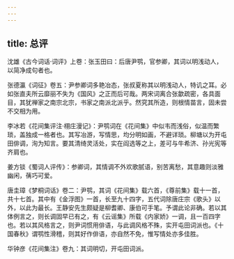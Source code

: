 ```yaml
---
---
---
```

title: 总评
---




沈雄《古今词话·词评》上卷：张玉田曰：后唐尹鹗，官参卿，其词以明浅动人，以简净成句者也。

张德瀛《词征》卷五：尹参卿词多艳冶态，张叔夏称其以明浅动人，特讥之耳。必如张直夫所云靡丽不失为《国风》之正而后可哉。两宋词离合张歙疏密，各具面目，其犹禅家之南宗北宗，书家之南派北派乎。然究其所造，则根情苗言，固未尝不交相为用。

李冰若《花间集评注·栩庄漫记》：尹鹗词在《花间集》中似韦而浅俗，似温而繁琐，盖独成一格者也。其写冶游，写情思，均分明如画，不避详琐。柳塘以为开屯田俳调，洵为知言。要其清绮灵活处，实在阎选等之上，差可与牛希济、孙光宪等齐肩也。

姜方锬《蜀词人评传》：参卿词，其情调不外欢歌腻语，别苦离愁，其意趣则淡雅幽闲，蒨巧可爱。

唐圭璋《梦桐词话》卷二：尹鹗，其词《花间集》载六首，《尊前集》载十一首，共十七首。其中有《金浮图》一首，长至九十四字，五代词除唐庄宗《歌头》以外，以此为最长。王静安先生颇疑是柳耆卿、康伯可手笔。予谓此论非确。若以其体例言之，则长调固早已有之，有《云谣集》所载《内家娇》一调，且一百四字也。若以其风格言之，则尹词惯用俳语，与此调风格不殊，实开屯田词派也。《十国春秋》谓鹗性滑稽，则其好作俳语，亦自然不免，惟写情处亦多佳胜。

华钟彦《花间集注》卷九：其词明切，开屯田词派。